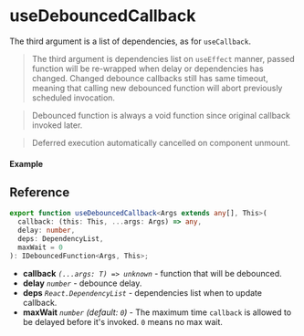 
<Meta title="Callback/useDebouncedCallback" component={Example} />

# useDebouncedCallback

The third argument is a list of dependencies, as for `useCallback`.

> The third argument is dependencies list on `useEffect` manner, passed function will be re-wrapped
> when delay or dependencies has changed. Changed debounce callbacks still has same timeout, meaning
> that calling new debounced function will abort previously scheduled invocation.

> Debounced function is always a void function since original callback invoked later.

> Deferred execution automatically cancelled on component unmount.

#### Example

<Canvas>
  <Story story={Example} inline />
</Canvas>

## Reference

```ts
export function useDebouncedCallback<Args extends any[], This>(
  callback: (this: This, ...args: Args) => any,
  delay: number,
  deps: DependencyList,
  maxWait = 0
): IDebouncedFunction<Args, This>;
```

- **callback** _`(...args: T) => unknown`_ - function that will be debounced.
- **delay** _`number`_ - debounce delay.
- **deps** _`React.DependencyList`_ - dependencies list when to update callback.
- **maxWait** _`number`_ _(default: `0`)_ - The maximum time `callback` is allowed to be delayed
  before it's invoked. `0` means no max wait.
